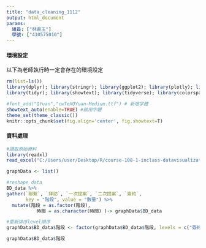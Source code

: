 ```yaml
---
title: "data_cleaning_1112"
output: html_document
params:
  組員: ["林書玉"]  
  學號: ["410575010"]
---
```


#### 環境設定

以下為老師執行時一定會存在的環境設定
```r
rm(list=ls())
library(dplyr); library(stringr); library(ggplot2); library(plotly); library(lubridate); library(readr); library(colorspace); library(grDevices); library(shiny); library(shinyjs); library(scales)
library(tidyr); library(showtext); library(tidyverse); library(colorspace)

#font_add("QYuan","cwTeXQYuan-Medium.ttf") # 新增字體
showtext_auto(enable=TRUE) #啟用字體
theme_set(theme_classic())
knitr::opts_chunk$set(fig.align='center', fig.showtext=T)
```

#### 資料處理
  
```r

#讀取原始資料
library(readxl)
read_excel("C:/Users/user/Desktop/R/course-108-1-inclass-datavisualization/BD_data.xlsx") -> BD_data

graphData <- list()

#reshape data
BD_data %>%
gather(`聯繫`, `拜訪`, `一次提案`, `二次提案`, `簽約`,
       key = "階段", value = "數量") %>%
  mutate(階段 = as.factor(階段),
           時間 = as.character(時間) )-> graphData$BD_data

#重新排序level順序
graphData$BD_data$階段 <- factor(graphData$BD_data$階段, levels = c("簽約", "二次提案", "一次提案", "拜訪", "聯繫"))

graphData$BD_data$階段
```








